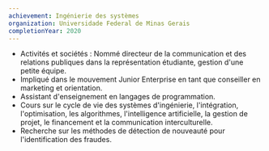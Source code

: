 ```yaml
---
achievement: Ingénierie des systèmes
organization: Universidade Federal de Minas Gerais
completionYear: 2020
---
```


- Activités et sociétés : Nommé directeur de la communication et des relations publiques dans la représentation étudiante, gestion d'une petite équipe.
- Impliqué dans le mouvement Junior Enterprise en tant que conseiller en marketing et orientation.
- Assistant d'enseignement en langages de programmation.
- Cours sur le cycle de vie des systèmes d'ingénierie, l'intégration, l'optimisation, les algorithmes, l'intelligence artificielle, la gestion de projet, le financement et la communication interculturelle.
- Recherche sur les méthodes de détection de nouveauté pour l'identification des fraudes.
